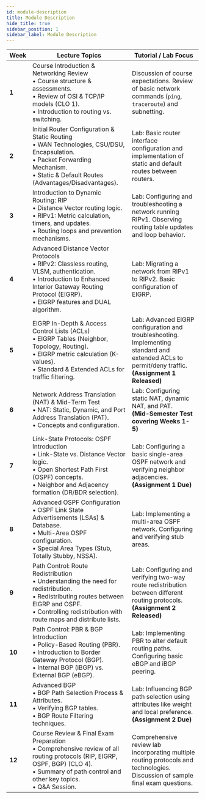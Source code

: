 ```yaml
---
id: module-description
title: Module Description
hide_title: true
sidebar_position: 1
sidebar_label: Module Description
---
```


<ModuleBanner />

| **Week** | **Lecture Topics** | **Tutorial / Lab Focus** |
|----------|--------------------|--------------------------|
| **1** | Course Introduction & Networking Review <br/> • Course structure & assessments. <br/> • Review of OSI & TCP/IP models (CLO 1). <br/> • Introduction to routing vs. switching. | Discussion of course expectations. Review of basic network commands (`ping`, `traceroute`) and subnetting. |
| **2** | Initial Router Configuration & Static Routing <br/> • WAN Technologies, CSU/DSU, Encapsulation. <br/> • Packet Forwarding Mechanism. <br/> • Static & Default Routes (Advantages/Disadvantages). | Lab: Basic router interface configuration and implementation of static and default routes between routers. |
| **3** | Introduction to Dynamic Routing: RIP <br/> • Distance Vector routing logic. <br/> • RIPv1: Metric calculation, timers, and updates. <br/> • Routing loops and prevention mechanisms. | Lab: Configuring and troubleshooting a network running RIPv1. Observing routing table updates and loop behavior. |
| **4** | Advanced Distance Vector Protocols <br/> • RIPv2: Classless routing, VLSM, authentication. <br/> • Introduction to Enhanced Interior Gateway Routing Protocol (EIGRP). <br/> • EIGRP features and DUAL algorithm. | Lab: Migrating a network from RIPv1 to RIPv2. Basic configuration of EIGRP. |
| **5** | EIGRP In-Depth & Access Control Lists (ACLs) <br/> • EIGRP Tables (Neighbor, Topology, Routing). <br/> • EIGRP metric calculation (K-values). <br/> • Standard & Extended ACLs for traffic filtering. | Lab: Advanced EIGRP configuration and troubleshooting. Implementing standard and extended ACLs to permit/deny traffic. <br/> **(Assignment 1 Released)** |
| **6** | Network Address Translation (NAT) & Mid-Term Test <br/> • NAT: Static, Dynamic, and Port Address Translation (PAT). <br/> • Concepts and configuration. | Lab: Configuring static NAT, dynamic NAT, and PAT. <br/> **(Mid-Semester Test covering Weeks 1-5)** |
| **7** | Link-State Protocols: OSPF Introduction <br/> • Link-State vs. Distance Vector logic. <br/> • Open Shortest Path First (OSPF) concepts. <br/> • Neighbor and Adjacency formation (DR/BDR selection). | Lab: Configuring a basic single-area OSPF network and verifying neighbor adjacencies. <br/> **(Assignment 1 Due)** |
| **8** | Advanced OSPF Configuration <br/> • OSPF Link State Advertisements (LSAs) & Database. <br/> • Multi-Area OSPF configuration. <br/> • Special Area Types (Stub, Totally Stubby, NSSA). | Lab: Implementing a multi-area OSPF network. Configuring and verifying stub areas. |
| **9** | Path Control: Route Redistribution <br/> • Understanding the need for redistribution. <br/> • Redistributing routes between EIGRP and OSPF. <br/> • Controlling redistribution with route maps and distribute lists. | Lab: Configuring and verifying two-way route redistribution between different routing protocols. <br/> **(Assignment 2 Released)** |
| **10** | Path Control: PBR & BGP Introduction <br/> • Policy-Based Routing (PBR). <br/> • Introduction to Border Gateway Protocol (BGP). <br/> • Internal BGP (iBGP) vs. External BGP (eBGP). | Lab: Implementing PBR to alter default routing paths. Configuring basic eBGP and iBGP peering. |
| **11** | Advanced BGP <br/> • BGP Path Selection Process & Attributes. <br/> • Verifying BGP tables. <br/> • BGP Route Filtering techniques. | Lab: Influencing BGP path selection using attributes like weight and local preference. <br/> **(Assignment 2 Due)** |
| **12** | Course Review & Final Exam Preparation <br/> • Comprehensive review of all routing protocols (RIP, EIGRP, OSPF, BGP) (CLO 4). <br/> • Summary of path control and other key topics. <br/> • Q&A Session. | Comprehensive review lab incorporating multiple routing protocols and technologies. Discussion of sample final exam questions. |


